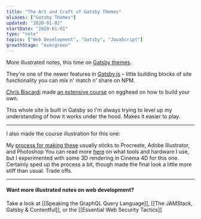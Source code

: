 ```yaml
---
title: "The Art and Craft of Gatsby Themes"
aliases: ["Gatsby Themes"]
updated: "2020-01-02"
startDate: "2020-01-01"
type: "note"
topics: ["Web Development", "Gatsby", "JavaScript"]
growthStage: "evergreen"
---
```


More illustrated notes, this time on [Gatsby themes](https://www.gatsbyjs.org/docs/themes/what-are-gatsby-themes/).

They're one of the newer features in [Gatsby.js](https://www.gatsbyjs.org/) – little building blocks of site functionality you can mix n' match n' share on NPM.

[Chris Biscardi](https://twitter.com/chrisbiscardi) made [an extensive course](https://egghead.io/courses/composable-gatsby-themes) on egghead on how to build your own.

<a noTip href="https://egghead.io/courses/composable-gatsby-themes?af=54fd64">
    <ImageFrame
        width="800px"
        alt="Composable Gatsby Themes"
        src="https://og-image-egghead-course.now.sh/composable-gatsby-themes"
    />
</a>

This whole site is built in Gatsby so I'm always trying to level up my understanding of how it works under the hood. Makes it easier to play.

<BasicImage
    width="860px"
    alt="Building composable gatsby theme title"
    src="https://res.cloudinary.com/dg3gyk0gu/image/upload/c_scale,w_850/v1576769939/maggieappleton.com/egghead-course-notes/gatsby-themes-notes/GatsbyThemes_1.png"
/>

<BasicImage
    width="860px"
    alt="Gatsby themes let you break a site into reusable chunks of functionality"
    src="https://res.cloudinary.com/dg3gyk0gu/image/upload/v1576769938/maggieappleton.com/egghead-course-notes/gatsby-themes-notes/GatsbyThemes_2.png"
/>

<BasicImage
    width="860px"
    alt="Yarn workspaces are ideal for developing gatsby themes. It lets us have multiple packages in a single repo"
    src="https://res.cloudinary.com/dg3gyk0gu/image/upload/v1576769939/maggieappleton.com/egghead-course-notes/gatsby-themes-notes/GatsbyThemes_3.png"
/>

<BasicImage
    width="860px"
    alt="We're building 3 themes here - marketing, shopify, and blog"
    src="https://res.cloudinary.com/dg3gyk0gu/image/upload/v1576769938/maggieappleton.com/egghead-course-notes/gatsby-themes-notes/GatsbyThemes_4.png"
/>

---

I also made the course illustration for this one:

<BasicImage
    width="860px"
    alt=""
    src="https://res.cloudinary.com/dg3gyk0gu/image/upload/v1579731535/maggieappleton.com/egghead-course-notes/gatsby-themes-notes/Twitter.png"
/>

My <a noTip href="/drawinginvisibles1">process for making these</a> usually sticks to Procreate, Adobe Illustrator, and Photoshop <Sidenote idName={1}>You can read more [here](/apps) on what tools and hardware I use</Sidenote>, but I experimented with some 3D rendering in Cinema 4D for this one. Certainly sped up the process a bit, though made the final look a little more stiff than usual. Trade offs.

<BasicImage
    width="860px"
    alt=""
    src="https://res.cloudinary.com/dg3gyk0gu/image/upload/v1579731531/maggieappleton.com/egghead-course-notes/gatsby-themes-notes/Twitter_2.png"
/>

---

#### Want more illustrated notes on web development?

Take a look at [[Speaking the GraphQL Query Language]], [[The JAMStack, Gatsby & Contentful]], or the [[Essential Web Security Tactics]]
